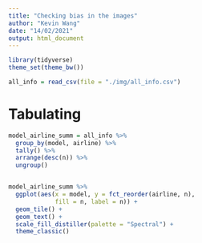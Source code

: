 ```yaml
---
title: "Checking bias in the images"
author: "Kevin Wang"
date: "14/02/2021"
output: html_document
---
```


```r
library(tidyverse)
theme_set(theme_bw())
```

```r
all_info = read_csv(file = "./img/all_info.csv")
```

# Tabulating

```r
model_airline_summ = all_info %>% 
  group_by(model, airline) %>% 
  tally() %>% 
  arrange(desc(n)) %>% 
  ungroup()


model_airline_summ %>% 
  ggplot(aes(x = model, y = fct_reorder(airline, n),
             fill = n, label = n)) +
  geom_tile() +
  geom_text() +
  scale_fill_distiller(palette = "Spectral") +
  theme_classic()
```

